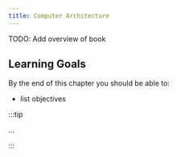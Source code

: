 ```yaml
---
title: Computer Architecture
---
```


TODO: Add overview of book

## Learning Goals

By the end of this chapter you should be able to:

- list objectives

:::tip

...

:::
